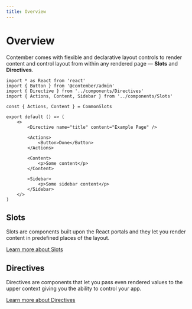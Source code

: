 ```yaml
---
title: Overview
---
```


# Overview

Contember comes with flexible and declarative layout controls to render content
and control layout from within any rendered page — **Slots** and **Directives**.

```tsx title="admin/pages/example.tsx" {3,4,6,10,12-14,16-18,20-22}
import * as React from 'react'
import { Button } from '@contember/admin'
import { Directive } from '../components/Directives'
import { Actions, Content, Sidebar } from '../components/Slots'

const { Actions, Content } = CommonSlots

export default () => (
	<>
		<Directive name="title" content="Example Page" />

		<Actions>
			<Button>Done</Button>
		</Actions>

		<Content>
			<p>Some content</p>
		</Content>

		<Sidebar>
			<p>Some sidebar content</p>
		</Sidebar>
	</>
)
```

## Slots

Slots are components built upon the React portals and they let you render content
in predefined places of the layout.

[Learn more about Slots](./slots)

## Directives

Directives are components that let you pass even rendered values to the upper context
giving you the ability to control your app.

[Learn more about Directives](./directives)
